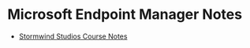 # Microsoft Endpoint Manager Notes
* [Stormwind Studios Course Notes](/posts/microsoft/microsoft-endpoint-manager/mecm-notes/stormwind-studios)